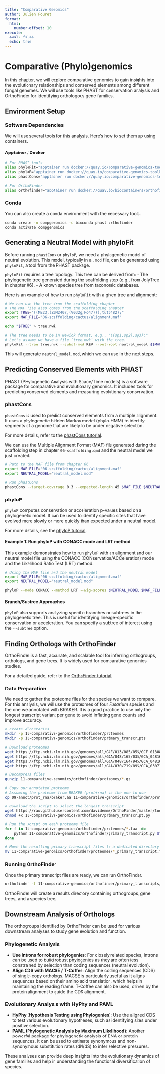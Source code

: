 ```yaml
---
title: "Comparative Genomics"
author: Julien Fouret
format:
  html:
    number-offset: 10
execute:
  eval: false
  echo: true
---
```


# Comparative (Phylo)genomics

In this chapter, we will explore comparative genomics to gain insights into the evolutionary relationships and conserved elements among different fungal genomes. We will use tools like PHAST for conservation analysis and OrthoFinder for identifying orthologous gene families.

## Environment Setup

### Software Dependencies

We will use several tools for this analysis. Here's how to set them up using containers.

#### Apptainer / Docker

``` bash
# For PHAST tools
alias phyloFit="apptainer run docker://quay.io/comparative-genomics-toolkit/cactus:v2.9.9 phyloFit"
alias phyloP="apptainer run docker://quay.io/comparative-genomics-toolkit/cactus:v2.9.9 phyloP"
alias phastCons="apptainer run docker://quay.io/comparative-genomics-toolkit/cactus:v2.9.9 phastCons"

# For OrthoFinder
alias orthofinder="apptainer run docker://quay.io/biocontainers/orthofinder:3.1.0--hdfd78af_0 orthofinder"
```

### Conda

You can also create a conda environment with the necessary tools.

``` bash
conda create -n compgenomics -c bioconda phast orthofinder
conda activate compgenomics
```

## Generating a Neutral Model with phyloFit

Before running `phastCons` or `phyloP`, we need a phylogenetic model of neutral evolution. This model, typically in a `.mod` file, can be generated using `phyloFit`, a tool from the PHAST package.

`phyloFit` requires a tree topology. This tree can be derived from: - The phylogenetic tree generated during the scaffolding step (e.g., from JolyTree in chapter 06). - A known species tree from taxonomic databases.

Here is an example of how to run `phyloFit` with a given tree and alignment:

``` bash
# We can use the tree from the scaffolding chapter
# The MAF file also comes from the scaffolding chapter
export TREE="((ME23,(ZUM2407,(V032g,Fo47))),tuto482);"
export MAF_FILE="06-scaffolding/cactus/alignment.maf"

echo "$TREE" > tree.nwk

# The tree needs to be in Newick format, e.g., "((sp1,sp2),sp3);"
# Let's assume we have a file `tree.nwk` with the tree.
phyloFit --tree tree.nwk --subst-mod REV --out-root neutral_model ${MAF_FILE}
```

This will generate `neutral_model.mod`, which we can use in the next steps.

## Predicting Conserved Elements with PHAST

PHAST (PHylogenetic Analysis with Space/Time models) is a software package for comparative and evolutionary genomics. It includes tools for predicting conserved elements and measuring evolutionary conservation.

### phastCons

`phastCons` is used to predict conserved elements from a multiple alignment. It uses a phylogenetic hidden Markov model (phylo-HMM) to identify segments of a genome that are likely to be under negative selection.

For more details, refer to the [phastCons tutorial](http://compgen.cshl.edu/phast/phastCons-tutorial.php).

We can use the Multiple Alignment Format (MAF) file generated during the scaffolding step in chapter `06-scaffolding.qmd` and the neutral model we just created.

``` bash
# Path to the MAF file from chapter 06
export MAF_FILE="06-scaffolding/cactus/alignment.maf"
export NEUTRAL_MODEL="neutral_model.mod"

# Run phastCons
phastCons --target-coverage 0.3 --expected-length 45 $MAF_FILE $NEUTRAL_MODEL --most-cons-regions cons.bed --score
```

### phyloP

`phyloP` computes conservation or acceleration p-values based on a phylogenetic model. It can be used to identify specific sites that have evolved more slowly or more quickly than expected under a neutral model.

For more details, see the [phyloP tutorial](http://compgen.cshl.edu/phast/phyloP-tutorial.php).

#### Example 1: Run phyloP with CONACC mode and LRT method

This example demonstrates how to run `phyloP` with an alignment and our neutral model file using the CONACC (CONservation/ACCeleration) mode and the Likelihood Ratio Test (LRT) method.

``` bash
# Using the MAF file and the neutral model
export MAF_FILE="06-scaffolding/cactus/alignment.maf"
export NEUTRAL_MODEL="neutral_model.mod"

phyloP --mode CONACC --method LRT --wig-scores $NEUTRAL_MODEL $MAF_FILE > phyloP_scores.wig
```

#### Branch/Subtree Approaches

`phyloP` also supports analyzing specific branches or subtrees in the phylogenetic tree. This is useful for identifying lineage-specific conservation or acceleration. You can specify a subtree of interest using the `--subtree` option.

## Finding Orthologs with OrthoFinder

OrthoFinder is a fast, accurate, and scalable tool for inferring orthogroups, orthologs, and gene trees. It is widely used for comparative genomics studies.

For a detailed guide, refer to the [OrthoFinder tutorial](https://davidemms.github.io/orthofinder_tutorials/running-an-example-orthofinder-analysis.html).

### Data Preparation

We need to gather the proteome files for the species we want to compare. For this analysis, we will use the proteomes of four *Fusarium* species and the one we annotated with BRAKER. It is a good practice to use only the longest transcript variant per gene to avoid inflating gene counts and improve accuracy.

``` bash
# Create directories
mkdir -p 11-comparative-genomics/orthofinder/proteomes
mkdir -p 11-comparative-genomics/orthofinder/primary_transcripts

# Download proteomes
wget https://ftp.ncbi.nlm.nih.gov/genomes/all/GCF/013/085/055/GCF_013085055.1_ASM1308505v1/GCF_013085055.1_ASM1308505v1_protein.faa.gz -O 11-comparative-genomics/orthofinder/proteomes/Fo47.faa.gz
wget https://ftp.ncbi.nlm.nih.gov/genomes/all/GCA/048/165/035/GCA_048165035.1_ASM4816503v1/GCA_048165035.1_ASM4816503v1_protein.faa.gz -O 11-comparative-genomics/orthofinder/proteomes/ZUM2407.faa.gz
wget https://ftp.ncbi.nlm.nih.gov/genomes/all/GCA/048/164/945/GCA_048164945.1_ASM4816494v1/GCA_048164945.1_ASM4816494v1_protein.faa.gz -O 11-comparative-genomics/orthofinder/proteomes/V032g.faa.gz
wget https://ftp.ncbi.nlm.nih.gov/genomes/all/GCA/030/719/095/GCA_030719095.1_ASM3071909v1/GCA_030719095.1_ASM3071909v1_protein.faa.gz -O 11-comparative-genomics/orthofinder/proteomes/ME23.faa.gz

# Decompress files
gunzip 11-comparative-genomics/orthofinder/proteomes/*.gz

# Copy our annotated proteome
# Assuming the proteome from BRAKER (prot+rna) is the one to use
cp 09-annot/prot_rna/braker.aa 11-comparative-genomics/orthofinder/proteomes/our_strain.faa

# Download the script to select the longest transcript
wget https://raw.githubusercontent.com/davidemms/OrthoFinder/master/tools/primary_transcript.py -O 11-comparative-genomics/orthofinder/primary_transcript.py
chmod +x 11-comparative-genomics/orthofinder/primary_transcript.py

# Run the script on each proteome file
for f in 11-comparative-genomics/orthofinder/proteomes/*.faa; do
    python 11-comparative-genomics/orthofinder/primary_transcript.py $f
done

# Move the resulting primary transcript files to a dedicated directory
mv 11-comparative-genomics/orthofinder/proteomes/*_primary_transcript.fa 11-comparative-genomics/orthofinder/primary_transcripts/
```

### Running OrthoFinder

Once the primary transcript files are ready, we can run OrthoFinder.

``` bash
orthofinder -f 11-comparative-genomics/orthofinder/primary_transcripts/ -o 11-comparative-genomics/orthofinder/results/
```

OrthoFinder will create a results directory containing orthogroups, gene trees, and a species tree.

## Downstream Analysis of Orthologs

The orthogroups identified by OrthoFinder can be used for various downstream analyses to study gene evolution and function.

### Phylogenetic Analysis

-   **Use introns for robust phylogenies**: For closely related species, introns can be used to build robust phylogenies as they are often less constrained by selection than coding sequences (neutral evolution).
-   **Align CDS with MACSE / T-Coffee**: Align the coding sequences (CDS) of single-copy orthologs. MACSE is particularly useful as it aligns sequences based on their amino acid translation, which helps in maintaining the reading frame. T-Coffee can also be used, driven by the protein alignment to guide the CDS alignment.

### Evolutionary Analysis with HyPhy and PAML

-   **HyPhy (Hypothesis Testing using Phylogenies)**: Use the aligned CDS to test various evolutionary hypotheses, such as identifying sites under positive selection.
-   **PAML (Phylogenetic Analysis by Maximum Likelihood)**: Another powerful package for phylogenetic analysis of DNA or protein sequences. It can be used to estimate synonymous and non-synonymous substitution rates (dN/dS) to infer selective pressures.

These analyses can provide deep insights into the evolutionary dynamics of gene families and help in understanding the functional diversification of species.
